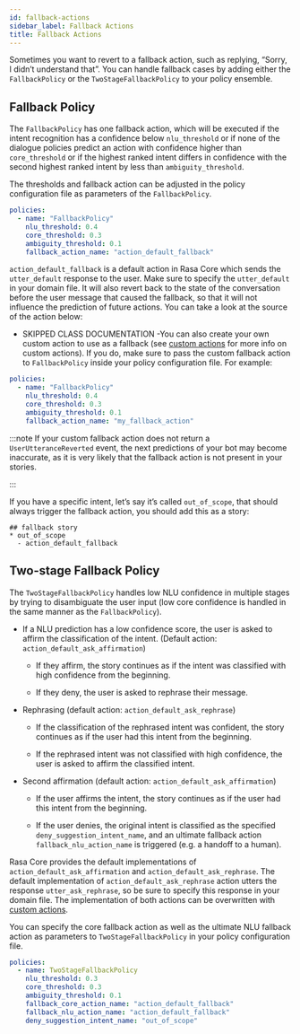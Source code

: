 ```yaml
---
id: fallback-actions
sidebar_label: Fallback Actions
title: Fallback Actions
---
```


Sometimes you want to revert to a fallback action, such as replying,
“Sorry, I didn’t understand that”. You can handle fallback cases by adding
either the `FallbackPolicy` or the `TwoStageFallbackPolicy` to your
policy ensemble.

## Fallback Policy

The `FallbackPolicy` has one fallback action, which will
be executed if the intent recognition has a confidence below `nlu_threshold`
or if none of the dialogue policies predict an action with
confidence higher than `core_threshold` or if the highest ranked intent differs in
confidence with the second highest ranked intent by less than `ambiguity_threshold`.

The thresholds and fallback action can be adjusted in the policy configuration
file as parameters of the `FallbackPolicy`.

```yaml
policies:
  - name: "FallbackPolicy"
    nlu_threshold: 0.4
    core_threshold: 0.3
    ambiguity_threshold: 0.1
    fallback_action_name: "action_default_fallback"
```

`action_default_fallback` is a default action in Rasa Core which sends the
`utter_default` response to the user. Make sure to specify
the `utter_default` in your domain file. It will also revert back to the
state of the conversation before the user message that caused the
fallback, so that it will not influence the prediction of future actions.
You can take a look at the source of the action below:

- SKIPPED CLASS DOCUMENTATION -You can also create your own custom action to use as a fallback (see
[custom actions](/docs/core/actions#custom-actions) for more info on custom actions). If you
do, make sure to pass the custom fallback action to `FallbackPolicy` inside
your policy configuration file. For example:

```yaml
policies:
  - name: "FallbackPolicy"
    nlu_threshold: 0.4
    core_threshold: 0.3
    ambiguity_threshold: 0.1
    fallback_action_name: "my_fallback_action"
```

:::note
If your custom fallback action does not return a `UserUtteranceReverted` event,
the next predictions of your bot may become inaccurate, as it is very likely that
the fallback action is not present in your stories.

:::

If you have a specific intent, let’s say it’s called `out_of_scope`, that
should always trigger the fallback action, you should add this as a story:

```story
## fallback story
* out_of_scope
  - action_default_fallback
```

## Two-stage Fallback Policy

The `TwoStageFallbackPolicy` handles low NLU confidence in multiple stages
by trying to disambiguate the user input (low core confidence is handled in
the same manner as the `FallbackPolicy`).

* If a NLU prediction has a low confidence score, the user is asked to affirm
  the classification of the intent.  (Default action:
  `action_default_ask_affirmation`)

    * If they affirm, the story continues as if the intent was classified
      with high confidence from the beginning.

    * If they deny, the user is asked to rephrase their message.

* Rephrasing  (default action: `action_default_ask_rephrase`)

    * If the classification of the rephrased intent was confident, the story
      continues as if the user had this intent from the beginning.

    * If the rephrased intent was not classified with high confidence, the user
      is asked to affirm the classified intent.

* Second affirmation  (default action: `action_default_ask_affirmation`)

    * If the user affirms the intent, the story continues as if the user had
      this intent from the beginning.

    * If the user denies, the original intent is classified as the specified
      `deny_suggestion_intent_name`, and an ultimate fallback action
      `fallback_nlu_action_name` is triggered (e.g. a handoff to a human).

Rasa Core provides the default implementations of
`action_default_ask_affirmation` and `action_default_ask_rephrase`.
The default implementation of `action_default_ask_rephrase` action utters
the response `utter_ask_rephrase`, so be sure to specify this
response in your domain file.
The implementation of both actions can be overwritten with [custom actions](/docs/core/actions#custom-actions).

You can specify the core fallback action as well as the ultimate NLU
fallback action as parameters to `TwoStageFallbackPolicy` in your
policy configuration file.

```yaml
policies:
  - name: TwoStageFallbackPolicy
    nlu_threshold: 0.3
    core_threshold: 0.3
    ambiguity_threshold: 0.1
    fallback_core_action_name: "action_default_fallback"
    fallback_nlu_action_name: "action_default_fallback"
    deny_suggestion_intent_name: "out_of_scope"
```
